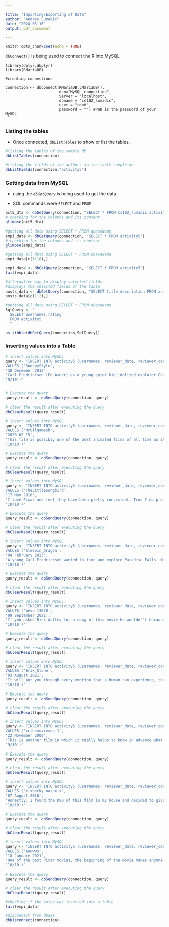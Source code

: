 ---

title: "Importing/Exporting of Data"
author: "Andrey Sumadic"
date: "2024-03-16"
output: pdf_document

---

```{r setup, include=FALSE}
knitr::opts_chunk$set(echo = TRUE)
```
`dbConnect()` is being used to connect the R into MySQL

```
library(dplyr,dbplyr)
library(RMariaDB) 

#creating connections

connection <- dbConnect(RMariaDB::MariaDB(), 
                        dsn="MySQL-connection",
                        Server = "localhost",
                        dbname = "cs102_sumadic", 
                        user = "root", 
                        password = "") #PWD is the password of your MySQL
                        
```


### Listing the tables

+ Once connected, `dbListTables` to show or list the tables.



```{r}
#listing the tables of the sample_db 
dbListTables(connection)
```


```{r}
#listing the fields of the authors in the table sample_db
dbListFields(connection,"activity5")
```

### Getting data from MySQL

+ using the *`dbGetQuery`* is being used to get the data

+ SQL commands were `SELECT` and `FROM`


```{r}
act5_dta <- dbGetQuery(connection, "SELECT * FROM cs102_sumadic.activity5")
# checking for the columns and its content
glimpse(act5_dta)
```

```{r}
#getting all data using SELECT * FROM dbaseName
empi_data <- dbGetQuery(connection, "SELECT * FROM activity5")
# checking for the columns and its content
glimpse(empi_data)
```


```{r}
#getting all data using SELECT * FROM dbaseName
empi_data[c(1:10),]
```

```{r}
empi_data <- dbGetQuery(connection, "SELECT * FROM activity5")
tail(empi_data)
```

```{r}
#alternative way to display selected fields
#displays the selected fields of the table
posts_data <- dbGetQuery(connection, "SELECT title,description FROM activity5")
posts_data[c(1:2),]
```

```{r}
#getting all data using SELECT * FROM dbaseName
SqlQuery <- "
  SELECT usernames,rating 
  FROM activity5
  "

as_tibble(dbGetQuery(connection,SqlQuery))
```

### Inserting values into a Table

```{r}
# insert values into MySQL
query <- "INSERT INTO activity5 (usernames, reviewer_date, reviewer_content, rating) 
VALUES ('SnoopyStyle', 
'30 December 2013', 
'Carl Fredricksen (Ed Asner) as a young quiet kid idolized explorer Charles Muntz (Christopher Plummer) and his discovery of Paradise Falls. Ellie is much more animated and also a great fan of Muntz. Together they would marry and live their lives together until the day she dies. Now Carl is hounded by a property developer and forced to go to a retirement home. Instead he ties a sea of helium balloons to his home and float away to Paradise Falls. Wilderness Explorer scout Russell who''s trying to get an Assisting the Elderly badge gets dragged along on the adventure.The first part of this movie is a real tear jerker. When Carl and Ellie''s lives flash through the years, all the heart breaks and all the love just jump off the screen. Then there is comedy as the journey to Paradise Falls starts. The movie gets very surreal with dog translators, and a very colorful bird. The villain is a bit too villainy. The story gets too serious at times. But it ends almost as emotionally as it starts. It is one of the best of Pixar.', 
'9/10')"


# Execute the query
query_result <- dbSendQuery(connection, query)

# clear the result after executing the query
dbClearResult(query_result)
```

```{r}
# insert values into MySQL
query <- "INSERT INTO activity5 (usernames, reviewer_date, reviewer_content, rating) 
VALUES ('MrGilgamesh', 
'2020-02-15', 
'This film is possibly one of the best animated films of all time as it tells an emotional moving story while being funny. As I said the emotion in this film is full of heart and even though I didn''t cry it will make most people cry. The characters in this are perfect even if it is a small character like Ellie or big character like Carl everybody gets so much development even Charles Muntz the villain of the film is also given development, even more than some superhero films nowadays. Also this film has comedy some Pixar films now just want to make you cry but in the 2000s they had mix of sad and funny moments. So overall this film is as close to perfect as an animated film can get, it is has a mix of emotions it is funny and sad when it needs to be it has so much heart and the characters are perfect. This film in my opinion is the best Pixar film.', 
'10/10')"

# Execute the query
query_result <- dbSendQuery(connection, query)

# clear the result after executing the query
dbClearResult(query_result)

```

```{r}
# insert values into MySQL
query <- "INSERT INTO activity5 (usernames, reviewer_date, reviewer_content, rating) 
VALUES ('TheLittleSongbird', 
'17 May 2010', 
'I love Pixar and feel they have been pretty consistent. True I do prefer Toy Story over Cars and Finding Nemo over Ratatouille, but I find their films amazingly animated and thrilling. I thought that after the first two Toy Story films, that Pixar wouldn''t be able to make a film to top them. WALL-E, yes I loved it, came pretty close, but in my opinion Up is Pixar''s masterwork. And why do I say that? Because it is widely imaginative and astonishing in its emotional range.First of all, the animation is stupendous, beautiful backgrounds, beautifully drawn characters and stunning colours. The scenery and sights are just fantastic, down to the colour and visual detail that went into the film. Michael Giacchino''s music is stunning as well, simple yet melodious and sublime. And I do have to concur with the majority about the opening montage; Finding Nemo had some beautiful moments and WALL-E''s haunting isolation moved me close to tears but this opening montage was so poignant and utterly heart-breaking. It is quite simply one of the most beautiful and effective beginnings ever to an animated film.I have heard complaints that the story meanders when the talking dogs are introduced and that they were irritating. Can I respectfully disagree? What I loved about Up was how widely imaginative it was, in short why shouldn''t a dog talk? It''s an animated film, why does it have to COMPLETELY realistic? Elephants don''t fly, look at what Disney did with Dumbo.The story, back on target was well written, thrilling and startling with a sense of adventure with enough action and high-flying escapism for kids and adults. The script had some truly hilarious and surreal moments, while Toy Story had wonderful sophisticated dialogue, the dialogue in Up made me laugh and it made me cry.And finally the characters, I loved them all, grumpy old widower Carl, stowaway Russell, eccentric adventurer Charles Muntz, the big bird and the hilarious Doug. Russell may be a tad annoying at first, but he grows on you. The voice acting is exceptional- Carl is voiced with real demeanour and depth by Ed Asner and Christopher Plummer, the wonderful underrated actor he is, is superb as Charles Muntz. But I do have to give mention to Bob Peterson, he is simply brilliant as Doug, he is really funny when he needs to be and never overdoes it.Overall, this is a wonderful film. There may be controversy over how Beauty and the Beast is no longer the only animated film to be nominated for best picture. Beauty and the Beast has been and always will be my favourite animated film and one of my favourite films of all time (The Lion King is a very close second), but Up is a great film and does deserve an award of some kind. 10/10 Bethany Cox', 
'10/10')"

# Execute the query
query_result <- dbSendQuery(connection, query)

# clear the result after executing the query
dbClearResult(query_result)

```


```{r}
# insert values into MySQL
query <- "INSERT INTO activity5 (usernames, reviewer_date, reviewer_content, rating) 
VALUES ('Sleepin_Dragon', 
'04 February 2023', 
'A young Carl Fredricksen wanted to find and explore Paradise Falls. Years later, he and Boy Scout Russell embark, transporting his house with thousands of balloons.I don''t think an animation ever had such a huge impact on me, as Up did. I watched it in the cinema with my young nephews, they sat there laughing their heads off and giggling, I sat there in floods of tears.The story is wonderful, and I know it''s an animation, but how nice to see an elderly gentleman as the lead. Carl is a fascinating character, he''s a little quirky, he''s funny, but he''s heartbroken.The animation is glorious, it holds up incredibly well, and looks better than many that followed, it also sounds marvellous. It''s wonderfully bright and vivid, it will appeal to viewers young and old.Up never gets tired, it''s an outstanding, funny, moving and heart-warming movie.10/10.', 
'10/10')"

# Execute the query
query_result <- dbSendQuery(connection, query)

# clear the result after executing the query
dbClearResult(query_result)

```

```{r}
# insert values into MySQL
query <- "INSERT INTO activity5 (usernames, reviewer_date, reviewer_content, rating) 
VALUES ('bevo-13678', 
'09 September 2021', 
'If you asked Rick Astley for a copy of this movie he wouldn''t because he stated \"I''m never gonna give you up\" but then he would be letting you down. Therein lies the Rick Astley Paradox.', 
'10/10')"

# Execute the query
query_result <- dbSendQuery(connection, query)

# clear the result after executing the query
dbClearResult(query_result)

```

```{r}
# insert values into MySQL
query <- "INSERT INTO activity5 (usernames, reviewer_date, reviewer_content, rating) 
VALUES ('Erik_Stone', 
'03 August 2021', 
'It will put you through every emotion that a human can experience, that is, if you are an adult and not a psychopath.', 
'10/10')"

# Execute the query
query_result <- dbSendQuery(connection, query)

# clear the result after executing the query
dbClearResult(query_result)

```

```{r}
# insert values into MySQL
query <- "INSERT INTO activity5 (usernames, reviewer_date, reviewer_content, rating) 
VALUES ('ccthemovieman-1', 
'22 November 2009', 
'This is another film in which it really helps to know in advance what it is, or more specifically, what it isn''t. Then, you go from there. I enjoyed the animated film very much but, some of that was due to the fact a friend clued me in first, saying \"this isn''t really a comedy or a film for little kids. Don''t expect a ton of laughs.\" So, instead of seeking laughs (although I still got them here and there), I just enjoyed the adventure story and marveled at the amazing artwork. Seen on Blu-Ray, this is yet another example in which you shake your head and wonder, \"How does the artwork get any better than this?\" Then, about six months from now, another will come along and I''ll say the same thing. Overall movies may not be better today than \"in the old days,\" but there is no dispute there are two areas in which films keep getting better and better: special-effects and animation. This is another example of that.The colors and the detail in here are almost beyond description. The artwork ranges from bold to subdued, but always stunning. I lost track how many times I wanted to just pause and admire the picture for a few minutes. From super-sharp closeups of the old man''s face to lush jungle scenery, this high-definition disc is worth every penny/Back to the story, I found it a combination adventure-fantasy-comedy-suspense-sentimental story, about in that order, too. Generally-speaking, I would think adults would like this more than kids, but I may be wrong. Everyone - regardless of age - will have their jaw drop more than once viewing the incredible-looking scenes. It''s really a feast for the eyes. Finally, if you like extras, there are tons of them in the four-disc DVD set.', 
'9/10')"

# Execute the query
query_result <- dbSendQuery(connection, query)

# clear the result after executing the query
dbClearResult(query_result)


```
```{r}
# insert values into MySQL
query <- "INSERT INTO activity5 (usernames, reviewer_date, reviewer_content, rating) 
VALUES ('x-xbecky_nashx-x', 
'07 August 2010', 
'Honestly, I found the DVD of this film in my house and decided to give it a watch as I had nothing better to do. Truth is I really should have made the time before.Although I enjoy all the other Disney/pixar movies, I am at that teenage age where I mainly seek Violence, sex and gore. Thankfully my teenage boredom did me a big favour in helping what this fantastic masterpiece. This film was so fantastically deep, meaningful and moving beyond relief, as soon as I switched it off I rang my grandparents to tell them I love them.It should be made necessary that everyone everywhere should see this film and I think the world would be a much better place - it really is that good.100/10', 
'10/10')"

# Execute the query
query_result <- dbSendQuery(connection, query)

# clear the result after executing the query
dbClearResult(query_result)

```

```{r}
# insert values into MySQL
query <- "INSERT INTO activity5 (usernames, reviewer_date, reviewer_content, rating) 
VALUES ('auuwws', 
'18 January 2021', 
'One of the best Pixar movies, the beginning of the movie makes anyone cry even if they turn them from your stone, and do not cry from any movie. The beginning of the movie and the movie stars were excellent. I''m really sympathetic to Carl. Rarely is a cartoon character well written in a target for children. The story of the movie was excellent, the message of the movie was, and I feel that the movie made me feel the magic of the Disney films that I missed a lot, the evil of the film was disappointing and was not convincing unlike the rest of the bad guys at Pixar and Disney, my rating for the movie is 9.2', 
'10/10')"

# Execute the query
query_result <- dbSendQuery(connection, query)

# clear the result after executing the query
dbClearResult(query_result)

```

```{r}
#checking if the value was inserted into a table
tail(empi_data)
```
```{r}
#disconnect from dbase
dbDisconnect(connection)
```